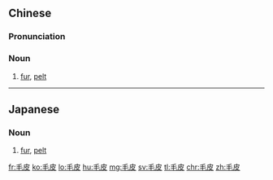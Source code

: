 ==Chinese==
{{zh-forms}}

===Pronunciation===
{{zh-pron
|m=máopí
|c=mou4 pei4
|mn=mô͘-phôe/mô͘-phê
|cat=n
}}

===Noun===
{{zh-noun}}

# [[fur]], [[pelt]]

----

==Japanese==
{{ja-kanjitab|け|かわ|k2=がわ|yomi=kun}}

===Noun===
{{ja-noun|けがわ}}

# [[fur]], [[pelt]]
#: {{ja-usex|毛皮の商品|けがわ の しょうひん|fur goods}}

[[fr:毛皮]]
[[ko:毛皮]]
[[lo:毛皮]]
[[hu:毛皮]]
[[mg:毛皮]]
[[sv:毛皮]]
[[tl:毛皮]]
[[chr:毛皮]]
[[zh:毛皮]]